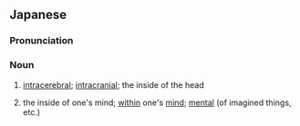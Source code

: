 ==Japanese==
{{ja-kanjitab|のう|ない|yomi=o}}

===Pronunciation===
{{ja-pron|のうない|y=o}}

===Noun===
{{ja-noun|のうない}}

# [[intracerebral]]; [[intracranial]]; the inside of the head
# {{lb|ja|figuratively}} the inside of one's mind; [[within]] one's [[mind]]; [[mental]] (of imagined things, etc.)